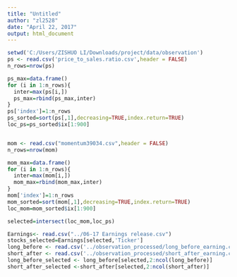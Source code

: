 ---
title: "Untitled"
author: "zl2528"
date: "April 22, 2017"
output: html_document
---
```{r setup}
setwd('C:/Users/ZISHUO LI/Downloads/project/data/observation')
ps <- read.csv('price_to_sales.ratio.csv',header = FALSE)
n_rows=nrow(ps)

ps_max=data.frame()
for (i in 1:n_rows){
  inter=max(ps[i,])
  ps_max=rbind(ps_max,inter)
}
ps['index']=1:n_rows
ps_sorted=sort(ps[,1],decreasing=TRUE,index.return=TRUE)
loc_ps=ps_sorted$ix[1:900]


mom <- read.csv("momentum39034.csv",header = FALSE)
n_rows=nrow(mom)

mom_max=data.frame()
for (i in 1:n_rows){
  inter=max(mom[i,])
  mom_max=rbind(mom_max,inter)
}
mom['index']=1:n_rows
mom_sorted=sort(mom[,1],decreasing=TRUE,index.return=TRUE)
loc_mom=mom_sorted$ix[1:900]

selected=intersect(loc_mom,loc_ps)
```

```{r}
Earnings<- read.csv("../06-17 Earnings release.csv")
stocks_selected=Earnings[selected,'Ticker']
long_before <- read.csv('../observation_processed/long_before_earning.csv')
short_after <- read.csv('../observation_processed/short_after_earning.csv')
long_before_selected <- long_before[selected,2:ncol(long_before)]
short_after_selected <-short_after[selected,2:ncol(short_after)] 
```

```{r}



```
